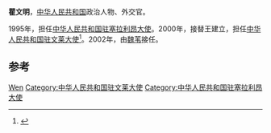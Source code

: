 '''瞿文明'''，[[中华人民共和国|中华人民共和国]]政治人物、外交官。

1995年，担任[[中国驻塞拉利昂大使列表|中华人民共和国驻塞拉利昂大使]]。2000年，接替王建立，担任[[中国驻文莱大使列表|中华人民共和国驻文莱大使]]<ref>{{cite web|author=中华人民共和国外交部|title=中国驻文莱历任大使|url=http://www.mfa.gov.cn/chn/pds/ziliao/wjrw/2167/2168/t9145.htm|publisher=中华人民共和国外交部|accessdate=2012-03-03}}</ref>。2002年，由[[魏苇|魏苇]]接任。

== 参考 ==
{{reflist}}

{{start box}}
{{s-dip}}
{{succession box|[[徐次农|徐次农]]|[[于武真|于武真]]|[[中国驻塞拉利昂大使列表|中华人民共和国驻塞拉利昂大使]]|1995年11月-1997年6月}}
{{succession box|[[王建立_(外交官)|王建立]]|[[魏苇|魏苇]]|[[中国驻文莱大使列表|中华人民共和国驻文莱大使]]|2000年5月-2002年12月}}
{{end box}}
{{中国政治人物小作品}}

{{Authority control}}
{{DEFAULTSORT:Qu瞿}}
[[Category:瞿姓|Wen]]
[[Category:中华人民共和国驻文莱大使|Category:中华人民共和国驻文莱大使]]
[[Category:中华人民共和国驻塞拉利昂大使|Category:中华人民共和国驻塞拉利昂大使]]